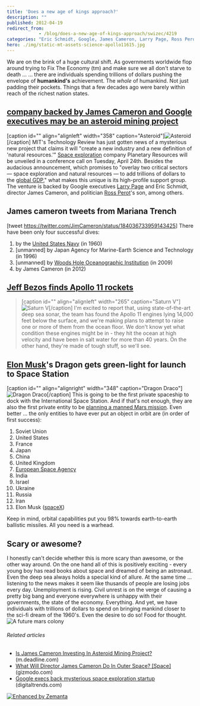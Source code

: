 ```yaml
---
title: 'Does a new age of kings approach?'
description: ""
published: 2012-04-19
redirect_from: 
            - /blog/does-a-new-age-of-kings-approach/swizec/4219
categories: "Eric Schmidt, Google, James Cameron, Larry Page, Ross Perot, Space exploration, Uncategorized, Woods Hole Oceanographic Institution"
hero: ./img/static-mt-assets-science-apollo11615.jpg
---
```

We are on the brink of a huge cultural shift. As governments worldwide flop around trying to Fix The Economy (tm) and make sure we all don&#x27;t starve to death ... ... there are individuals spending trillions of dollars pushing the envelope of **humankind&#x27;s** achievement. The _whole_ of humankind. Not just padding their pockets. Things that a few decades ago were barely within reach of the richest nation states.

## [company backed by James Cameron and Google executives may be an asteroid mining project](http://www.theverge.com/2012/4/18/2957585/planetary-resources-space-exploration-company-james-cameron-google)

\[caption id=&quot;&quot; align=&quot;alignleft&quot; width=&quot;358&quot; caption=&quot;Asteroid&quot;]![Asteroid](http://static.bbc.co.uk/solarsystem/img/ic/640/other_solar_system_bodies/asteroid/asteroid_large.jpg "Asteroid")\[/caption] MIT&#x27;s Technology Review has just gotten news of a mysterious new project that claims it will &quot;create a new industry and a new definition of &#x27;natural resources.&#x27;&quot; [Space exploration](http://en.wikipedia.org/wiki/Space_exploration "Space exploration") company Planetary Resources will be unveiled in a conference call on Tuesday, April 24th. Besides the audacious announcement, which promises to &quot;overlay two critical sectors — space exploration and natural resources — to add trillions of dollars to the [global GDP](http://en.wikipedia.org/wiki/Gross_world_product "Gross world product"),&quot; what makes this unique is its high-profile support group. The venture is backed by Google executives [Larry Page](http://www.forbes.com/profile/larry-page "Larry Page") and Eric Schmidt, director James Cameron, and politician [Ross Perot](http://perotcharts.com "Ross Perot")&#x27;s son, among others.

## James cameron tweets from Mariana Trench

\[tweet https://twitter.com/JimCameron/status/184036733959143425] There have been only four successful dives:

1. by the [United States Navy](http://en.wikipedia.org/wiki/United_States_Navy "United States Navy") (in 1960)
2. \[unmanned] by Japan Agency for Marine-Earth Science and Technology (in 1996)
3. \[unmanned] by [Woods Hole Oceanographic Institution](<http://maps.google.com/maps?ll=41.5245166667,-70.6709722222&spn=0.01,0.01&q=41.5245166667,-70.6709722222 (Woods%20Hole%20Oceanographic%20Institution)&t=h> "Woods Hole Oceanographic Institution") (in 2009)
4. by James Cameron (in 2012)

## [Jeff Bezos finds Apollo 11 rockets](http://www.theatlantic.com/technology/archive/2012/03/amazons-jeff-bezos-discovers-historic-apollo-11-rocket-engines-at-the-bottom-of-the-sea/255190/)

> \[caption id=&quot;&quot; align=&quot;alignleft&quot; width=&quot;265&quot; caption=&quot;Saturn V&quot;]![Saturn V](./img/static-mt-assets-science-apollo11615.jpg "Saturn V")\[/caption] I&#x27;m excited to report that, using state-of-the-art deep sea sonar, the team has found the Apollo 11 engines lying 14,000 feet below the surface, and we&#x27;re making plans to attempt to raise one or more of them from the ocean floor. We don&#x27;t know yet what condition these engines might be in - they hit the ocean at high velocity and have been in salt water for more than 40 years. On the other hand, they&#x27;re made of tough stuff, so we&#x27;ll see.

## [Elon Musk](http://en.wikipedia.org/wiki/Elon_Musk "Elon Musk")&#x27;s Dragon gets green-light for launch to Space Station

\[caption id=&quot;&quot; align=&quot;alignright&quot; width=&quot;348&quot; caption=&quot;Dragon Draco&quot;]![Dragon Draco](./img/2011-04-21-spacex_dragon_draco.jpg "Dragon Draco")\[/caption] This is going to be the first private spaceship to dock with the International Space Station. And if that&#x27;s not enough, they are also the first private entity to be [planning a manned Mars mission](http://news.discovery.com/space/spacex-elon-musk-mars-astronauts-20-years-110423.html). Even better ... the only entities to have ever put an object in orbit are (in order of first success):

1. Soviet Union
2. United States
3. France
4. Japan
5. China
6. United Kingdom
7. [European Space Agency](<http://maps.google.com/maps?ll=48.8482,2.3042&spn=1.0,1.0&q=48.8482,2.3042 (European%20Space%20Agency)&t=h> "European Space Agency")
8. India
9. Israel
10. Ukraine
11. Russia
12. Iran
13. Elon Musk ([spaceX](http://www.spacex.com/ "SpaceX"))

Keep in mind, orbital capabilities put you 98% towards earth-to-earth ballistic missiles. All you need is a warhead.

## Scary or awesome?

I honestly can&#x27;t decide whether this is more scary than awesome, or the other way around. On the one hand all of this is positively exciting - every young boy has read books about space and dreamed of being an astronaut. Even the deep sea always holds a special kind of allure. At the same time ... listening to the news makes it seem like thusands of people are losing jobs every day. Unemployment is rising. Civil unrest is on the verge of causing a pretty big bang and everyone everywhere is unhappy with their governments, the state of the economy. Everything. And yet, we have individuals with trillions of dollars to spend on bringing mankind closer to the sci-fi dream of the 1960&#x27;s. Even the desire to do so! Food for thought. ![A future mars colony](./img/-acoaJHV4OOE-Te4rN5eq3wI-AAAAAAAAAn4-P68uKDHJW7I-s1600-HM_Landscape_01.jpg "A future mars colony")

###### Related articles

- [Is James Cameron Investing In Asteroid Mining Project?](http://m.deadline.com/2012/04/is-james-cameron-investing-in-asteroid-mining-project/) (m.deadline.com)
- [What Will Director James Cameron Do In Outer Space? \[Space\]](http://gizmodo.com/5903306/what-will-director-james-cameron-do-in-outer-space) (gizmodo.com)
- [Google execs back mysterious space exploration startup](http://www.digitaltrends.com/cool-tech/google-execs-back-mysterious-space-exploration-startup/) (digitaltrends.com)

[![Enhanced by Zemanta](http://img.zemanta.com/zemified_e.png?x-id=74891d97-bad9-4a28-b8f2-f73296b4cb64)](http://www.zemanta.com/ "Enhanced by Zemanta")
